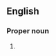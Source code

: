 ==English==
{{wikipedia}}

===Proper noun===
{{en-proper noun}}

# {{context|Greek god|lang=en}} {{alternative spelling of|Thanatos|lang=en}}